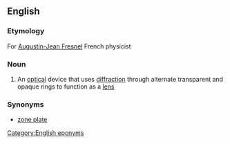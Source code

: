 ==English==

===Etymology===
For [[w:Augustin-Jean Fresnel|Augustin-Jean Fresnel]] French physicist

===Noun===
{{en-noun|sg=[[Fresnel]] [[zone]] [[plate]]}}

#{{physics}} An [[optical]] device that uses [[diffraction]] through alternate transparent and opaque rings to function as a [[lens]]

===Synonyms===
*[[zone plate]]

[[Category:English eponyms]]